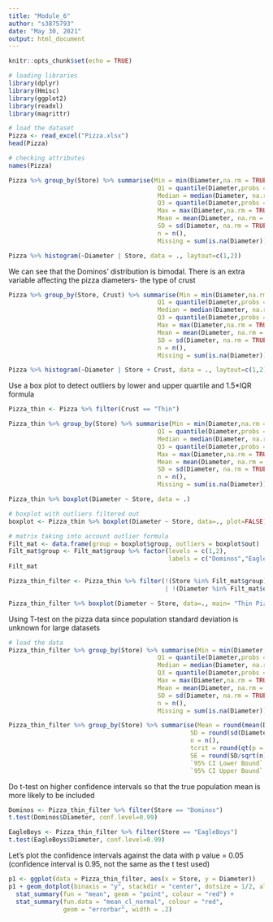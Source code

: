 ---
title: "Module_6"
author: "s3875793"
date: "May 30, 2021"
output: html_document
---

```{r setup, include=FALSE}
knitr::opts_chunk$set(echo = TRUE)
```

```{r cars}
# loading libraries
library(dplyr)
library(Hmisc)
library(ggplot2)
library(readxl)
library(magrittr)
```


```{r}
# load the dataset
Pizza <- read_excel("Pizza.xlsx")
head(Pizza)
```

```{r}
# checking attributes
names(Pizza)
```


```{r}
Pizza %>% group_by(Store) %>% summarise(Min = min(Diameter,na.rm = TRUE),
                                         Q1 = quantile(Diameter,probs = .25,na.rm = TRUE),
                                         Median = median(Diameter, na.rm = TRUE),
                                         Q3 = quantile(Diameter,probs = .75,na.rm = TRUE),
                                         Max = max(Diameter,na.rm = TRUE),
                                         Mean = mean(Diameter, na.rm = TRUE),
                                         SD = sd(Diameter, na.rm = TRUE),
                                         n = n(),
                                         Missing = sum(is.na(Diameter)))
```

```{r}
Pizza %>% histogram(~Diameter | Store, data = ., laytout=c(1,2))
```

We can see that the Dominos' distribution is bimodal. There is an extra variable affecting the pizza diameters- the type of crust

```{r}
Pizza %>% group_by(Store, Crust) %>% summarise(Min = min(Diameter,na.rm = TRUE),
                                         Q1 = quantile(Diameter,probs = .25,na.rm = TRUE),
                                         Median = median(Diameter, na.rm = TRUE),
                                         Q3 = quantile(Diameter,probs = .75,na.rm = TRUE),
                                         Max = max(Diameter,na.rm = TRUE),
                                         Mean = mean(Diameter, na.rm = TRUE),
                                         SD = sd(Diameter, na.rm = TRUE),
                                         n = n(),
                                         Missing = sum(is.na(Diameter)))

```

```{r}
Pizza %>% histogram(~Diameter | Store + Crust, data = ., laytout=c(1,2))


```

Use a box plot to detect outliers by lower and upper quartile and 1.5*IQR formula
```{r}
Pizza_thin <- Pizza %>% filter(Crust == "Thin")

Pizza_thin %>% group_by(Store) %>% summarise(Min = min(Diameter,na.rm = TRUE),
                                         Q1 = quantile(Diameter,probs = .25,na.rm = TRUE),
                                         Median = median(Diameter, na.rm = TRUE),
                                         Q3 = quantile(Diameter,probs = .75,na.rm = TRUE),
                                         Max = max(Diameter,na.rm = TRUE),
                                         Mean = mean(Diameter, na.rm = TRUE),
                                         SD = sd(Diameter, na.rm = TRUE),
                                         n = n(),
                                         Missing = sum(is.na(Diameter)))

Pizza_thin %>% boxplot(Diameter ~ Store, data = .)

```

```{r}
# boxplot with outliers filtered out
boxplot <- Pizza_thin %>% boxplot(Diameter ~ Store, data=., plot=FALSE)

# matrix taking into account outlier formula
Filt_mat <- data.frame(group = boxplot$group, outliers = boxplot$out)
Filt_mat$group <- Filt_mat$group %>% factor(levels = c(1,2), 
                                            labels = c("Dominos","EagleBoys"))
Filt_mat

```

```{r}
Pizza_thin_filter <- Pizza_thin %>% filter(!(Store %in% Filt_mat$group)
                                           | !(Diameter %in% Filt_mat$outliers))

Pizza_thin_filter %>% boxplot(Diameter ~ Store, data=., main= "Thin Pizza Diameter with outliers removed", ylab="Diameter in cm")

```

Using T-test on the pizza data since population standard deviation is unknown for large datasets

```{r}
# load the data
Pizza_thin_filter %>% group_by(Store) %>% summarise(Min = min(Diameter,na.rm = TRUE),
                                         Q1 = quantile(Diameter,probs = .25,na.rm = TRUE),
                                         Median = median(Diameter, na.rm = TRUE),
                                         Q3 = quantile(Diameter,probs = .75,na.rm = TRUE),
                                         Max = max(Diameter,na.rm = TRUE),
                                         Mean = mean(Diameter, na.rm = TRUE),
                                         SD = sd(Diameter, na.rm = TRUE),
                                         n = n(),
                                         Missing = sum(is.na(Diameter)))

```

```{r}
Pizza_thin_filter %>% group_by(Store) %>% summarise(Mean = round(mean(Diameter, na.rm = TRUE),2),
                                                  SD = round(sd(Diameter, na.rm = TRUE),3),
                                                  n = n(),
                                                  tcrit = round(qt(p = 0.975, df = n - 1),3),
                                                  SE = round(SD/sqrt(n),3),
                                                  `95% CI Lower Bound` = round(Mean - tcrit * SE,2),
                                                  `95% CI Upper Bound` = round(Mean + tcrit * SE,2))

```

Do t-test on higher confidence intervals so that the true population mean is more likely to be included
```{r}
Dominos <- Pizza_thin_filter %>% filter(Store == "Dominos")
t.test(Dominos$Diameter, conf.level=0.99)
```

```{r}
EagleBoys <- Pizza_thin_filter %>% filter(Store == "EagleBoys")
t.test(EagleBoys$Diameter, conf.level=0.99)
```

Let's plot the confidence intervals against the data with p value = 0.05 (confidence interval is 0.95, not the same as the t test used)
```{r}
p1 <- ggplot(data = Pizza_thin_filter, aes(x = Store, y = Diameter))
p1 + geom_dotplot(binaxis = "y", stackdir = "center", dotsize = 1/2, alpha = .25) + 
  stat_summary(fun = "mean", geom = "point", colour = "red") +
  stat_summary(fun.data = "mean_cl_normal", colour = "red", 
               geom = "errorbar", width = .2)

```